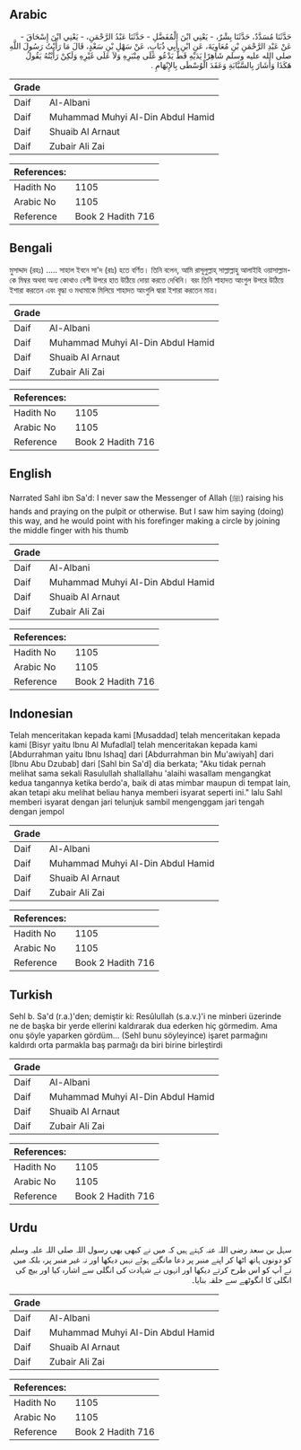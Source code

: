 ## Arabic


<div dir="rtl" lang="ar" style={{fontSize:'larger',backgroundColor:'#f8f9fa',padding:20}}>
حَدَّثَنَا مُسَدَّدٌ، حَدَّثَنَا بِشْرٌ، - يَعْنِي ابْنَ الْمُفَضَّلِ - حَدَّثَنَا عَبْدُ الرَّحْمَنِ، - يَعْنِي ابْنَ إِسْحَاقَ - عَنْ عَبْدِ الرَّحْمَنِ بْنِ مُعَاوِيَةَ، عَنِ ابْنِ أَبِي ذُبَابٍ، عَنْ سَهْلِ بْنِ سَعْدٍ، قَالَ مَا رَأَيْتُ رَسُولَ اللَّهِ صلى الله عليه وسلم شَاهِرًا يَدَيْهِ قَطُّ يَدْعُو عَلَى مِنْبَرِهِ وَلاَ عَلَى غَيْرِهِ وَلَكِنْ رَأَيْتُهُ يَقُولُ هَكَذَا وَأَشَارَ بِالسَّبَّابَةِ وَعَقَدَ الْوُسْطَى بِالإِبْهَامِ ‏.‏
</div>
<div style={{backgroundColor:'#f8f9fa',padding:20, marginBottom: 10}}><table> <thead> <tr> <th>Grade</th> <th></th> </tr> </thead> <tbody> <tr><td>Daif</td><td>Al-Albani</td></tr><tr><td>Daif</td><td>Muhammad Muhyi Al-Din Abdul Hamid</td></tr><tr><td>Daif</td><td>Shuaib Al Arnaut</td></tr><tr><td>Daif</td><td>Zubair Ali Zai</td></tr></tbody></table><table> <thead> <tr> <th>References:</th> <th></th> </tr> </thead> <tbody><tr><td>Hadith No</td><td>1105</td></tr><tr><td>Arabic No</td><td>1105</td></tr><tr><td>Reference</td><td>Book 2 Hadith 716</td></tr></tbody></table></div>

## Bengali


<div dir="ltr" lang="bn" style={{fontSize:'larger',backgroundColor:'#f8f9fa',padding:20}}>
মুসাদ্দাদ (রহঃ) ..... সাহাল ইবনে সা'দ (রাঃ) হতে বর্ণিত। তিনি বলেন, আমি রাসূলুল্লাহ্‌ সাল্লাল্লাহু আলাইহি ওয়াসাল্লাম-কে মিম্বর অথবা অন্য কোথাও বেশী উপরে হাত উঠিয়ে দোয়া করতে দেখিনি। বরং তিনি শাহাদত আংগুল উপরে উঠিয়ে ইশারা করতেন এবং বৃদ্ধা ও মধ্যমাকে মিলিয়ে শাহাদত আংগুলি দ্বারা ইশারা করতেন মাত্র।
</div>
<div style={{backgroundColor:'#f8f9fa',padding:20, marginBottom: 10}}><table> <thead> <tr> <th>Grade</th> <th></th> </tr> </thead> <tbody> <tr><td>Daif</td><td>Al-Albani</td></tr><tr><td>Daif</td><td>Muhammad Muhyi Al-Din Abdul Hamid</td></tr><tr><td>Daif</td><td>Shuaib Al Arnaut</td></tr><tr><td>Daif</td><td>Zubair Ali Zai</td></tr></tbody></table><table> <thead> <tr> <th>References:</th> <th></th> </tr> </thead> <tbody><tr><td>Hadith No</td><td>1105</td></tr><tr><td>Arabic No</td><td>1105</td></tr><tr><td>Reference</td><td>Book 2 Hadith 716</td></tr></tbody></table></div>

## English


<div dir="ltr" lang="en" style={{fontSize:'larger',backgroundColor:'#f8f9fa',padding:20}}>
Narrated Sahl ibn Sa'd: I never saw the Messenger of Allah (ﷺ) raising his hands and praying on the pulpit or otherwise. But I saw him saying (doing) this way, and he would point with his forefinger making a circle by joining the middle finger with his thumb
</div>
<div style={{backgroundColor:'#f8f9fa',padding:20, marginBottom: 10}}><table> <thead> <tr> <th>Grade</th> <th></th> </tr> </thead> <tbody> <tr><td>Daif</td><td>Al-Albani</td></tr><tr><td>Daif</td><td>Muhammad Muhyi Al-Din Abdul Hamid</td></tr><tr><td>Daif</td><td>Shuaib Al Arnaut</td></tr><tr><td>Daif</td><td>Zubair Ali Zai</td></tr></tbody></table><table> <thead> <tr> <th>References:</th> <th></th> </tr> </thead> <tbody><tr><td>Hadith No</td><td>1105</td></tr><tr><td>Arabic No</td><td>1105</td></tr><tr><td>Reference</td><td>Book 2 Hadith 716</td></tr></tbody></table></div>

## Indonesian


<div dir="ltr" lang="id" style={{fontSize:'larger',backgroundColor:'#f8f9fa',padding:20}}>
Telah menceritakan kepada kami [Musaddad] telah menceritakan kepada kami [Bisyr yaitu Ibnu Al Mufadlal] telah menceritakan kepada kami [Abdurrahman yaitu Ibnu Ishaq] dari [Abdurrahman bin Mu'awiyah] dari [Ibnu Abu Dzubab] dari [Sahl bin Sa'd] dia berkata; "Aku tidak pernah melihat sama sekali Rasulullah shallallahu 'alaihi wasallam mengangkat kedua tangannya ketika berdo'a, baik di atas mimbar maupun di tempat lain, akan tetapi aku melihat beliau hanya memberi isyarat seperti ini." lalu Sahl memberi isyarat dengan jari telunjuk sambil mengenggam jari tengah dengan jempol
</div>
<div style={{backgroundColor:'#f8f9fa',padding:20, marginBottom: 10}}><table> <thead> <tr> <th>Grade</th> <th></th> </tr> </thead> <tbody> <tr><td>Daif</td><td>Al-Albani</td></tr><tr><td>Daif</td><td>Muhammad Muhyi Al-Din Abdul Hamid</td></tr><tr><td>Daif</td><td>Shuaib Al Arnaut</td></tr><tr><td>Daif</td><td>Zubair Ali Zai</td></tr></tbody></table><table> <thead> <tr> <th>References:</th> <th></th> </tr> </thead> <tbody><tr><td>Hadith No</td><td>1105</td></tr><tr><td>Arabic No</td><td>1105</td></tr><tr><td>Reference</td><td>Book 2 Hadith 716</td></tr></tbody></table></div>

## Turkish


<div dir="ltr" lang="tr" style={{fontSize:'larger',backgroundColor:'#f8f9fa',padding:20}}>
Sehl b. Sa'd (r.a.)'den; demiştir ki: Resûlullah (s.a.v.)'i ne minberi üzerinde ne de başka bir yerde ellerini kaldırarak dua ederken hiç görmedim. Ama onu şöyle yaparken gördüm... (Sehl bunu söyleyince) işaret parmağını kaldırdı orta parmakla baş parmağı da biri birine birleştirdi
</div>
<div style={{backgroundColor:'#f8f9fa',padding:20, marginBottom: 10}}><table> <thead> <tr> <th>Grade</th> <th></th> </tr> </thead> <tbody> <tr><td>Daif</td><td>Al-Albani</td></tr><tr><td>Daif</td><td>Muhammad Muhyi Al-Din Abdul Hamid</td></tr><tr><td>Daif</td><td>Shuaib Al Arnaut</td></tr><tr><td>Daif</td><td>Zubair Ali Zai</td></tr></tbody></table><table> <thead> <tr> <th>References:</th> <th></th> </tr> </thead> <tbody><tr><td>Hadith No</td><td>1105</td></tr><tr><td>Arabic No</td><td>1105</td></tr><tr><td>Reference</td><td>Book 2 Hadith 716</td></tr></tbody></table></div>

## Urdu


<div dir="rtl" lang="ur" style={{fontSize:'larger',backgroundColor:'#f8f9fa',padding:20}}>
سہل بن سعد رضی اللہ عنہ کہتے ہیں کہ میں نے کبھی بھی رسول اللہ صلی اللہ علیہ وسلم کو دونوں ہاتھ اٹھا کر اپنے منبر پر دعا مانگتے ہوئے نہیں دیکھا اور نہ غیر منبر پر، بلکہ میں نے آپ کو اس طرح کرتے دیکھا اور انہوں نے شہادت کی انگلی سے اشارہ کیا اور بیچ کی انگلی کا انگوٹھے سے حلقہ بنایا۔
</div>
<div style={{backgroundColor:'#f8f9fa',padding:20, marginBottom: 10}}><table> <thead> <tr> <th>Grade</th> <th></th> </tr> </thead> <tbody> <tr><td>Daif</td><td>Al-Albani</td></tr><tr><td>Daif</td><td>Muhammad Muhyi Al-Din Abdul Hamid</td></tr><tr><td>Daif</td><td>Shuaib Al Arnaut</td></tr><tr><td>Daif</td><td>Zubair Ali Zai</td></tr></tbody></table><table> <thead> <tr> <th>References:</th> <th></th> </tr> </thead> <tbody><tr><td>Hadith No</td><td>1105</td></tr><tr><td>Arabic No</td><td>1105</td></tr><tr><td>Reference</td><td>Book 2 Hadith 716</td></tr></tbody></table></div>